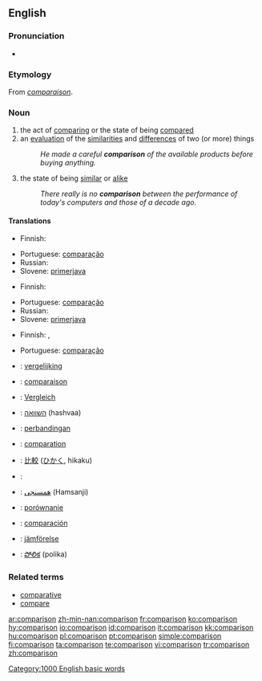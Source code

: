 {{wikipedia|dab=comparison}}
==English==

===Pronunciation===
*{{audio|en-us-comparison.ogg|Audio (US)}}

=== Etymology ===
From {{OF.}} ''[[comparaison]]''.

=== Noun ===
{{en-noun}}
# the act of [[comparing]] or the state of being [[compared]]
# an [[evaluation]] of the [[similarities]] and [[difference]]s of two (or more) things
#: ''He made a careful '''comparison''' of the available products before buying anything.''
# the state of being [[similar]] or [[alike]]
#: ''There really is no '''comparison''' between the performance of today's computers and those of a decade ago.''

==== Translations ====
{{trans-top|the act of comparing or the state of being compared}}
*Finnish: {{t-|fi|vertailu}}
{{trans-mid}}
*Portuguese: [[comparação]] {{f}}
*Russian: {{t+|ru|сравнение|n|tr=sravn'énije|sc=Cyrl}}
*Slovene: [[primerjava]] {{f}}
{{trans-bottom}}

{{trans-top|an evaluation of the similarities and differences of two (or more) things}}
*Finnish: {{t-|fi|vertailu}}
{{trans-mid}}
*Portuguese: [[comparação]] {{f}}
*Russian: {{t+|ru|сравнение|n|tr=sravn'énije|sc=Cyrl}}
*Slovene: [[primerjava]] {{f}}
{{trans-bottom}}

{{trans-top|the state of being similar or alike}}
*Finnish: {{t|fi|samanlaisuus}}, {{t|fi|samankaltaisuus}}
{{trans-mid}}
*Portuguese: [[comparação]] {{f}}
{{trans-bottom}}

{{ttbc-top}}
*{{ttbc|Dutch}}: [[vergelijking]] {{f}}
*{{ttbc|French}}: [[comparaison]] {{f}}
*{{ttbc|German}}: [[Vergleich]] {{m}}
*{{ttbc|Hebrew}}: [[השוואה]] (hashvaa) {{f}}
*{{ttbc|Indonesian}}: [[banding|perbandingan]]
*{{ttbc|Interlingua}}: [[comparation]]
*{{ttbc|Japanese}}: [[比較]] ([[ひかく]], hikaku)
{{trans-mid}}
*{{ttbc|Kurdish}}: {{KUchar|[[به‌راورد]]}}
*{{ttbc|Persian}}: [[همسنجی]] (Hamsanji)
*{{ttbc|Polish}}: [[porównanie]] {{n}}
*{{ttbc|Spanish}}: [[comparación]] {{f}}
*{{ttbc|Swedish}}: [[jämförelse]]
*{{ttbc|Telugu}}: [[పోలిక]] (polika)
{{trans-bottom}}

===Related terms===
*[[comparative]]
*[[compare]]

[[Category:1000 English basic words]]

[[ar:comparison]]
[[zh-min-nan:comparison]]
[[fr:comparison]]
[[ko:comparison]]
[[hy:comparison]]
[[io:comparison]]
[[id:comparison]]
[[it:comparison]]
[[kk:comparison]]
[[hu:comparison]]
[[pl:comparison]]
[[pt:comparison]]
[[simple:comparison]]
[[fi:comparison]]
[[ta:comparison]]
[[te:comparison]]
[[vi:comparison]]
[[tr:comparison]]
[[zh:comparison]]